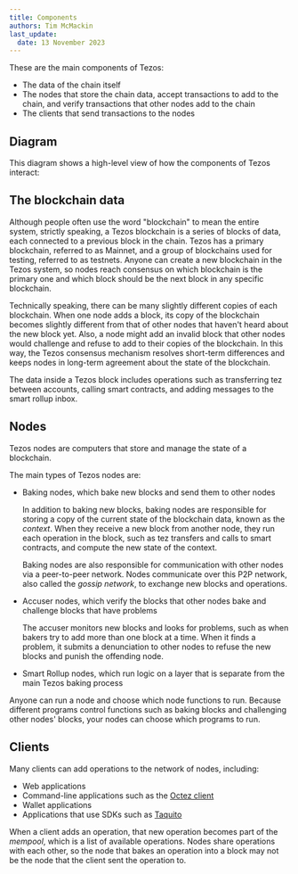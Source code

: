 ```yaml
---
title: Components
authors: Tim McMackin
last_update:
  date: 13 November 2023
---
```



These are the main components of Tezos:

- The data of the chain itself
- The nodes that store the chain data, accept transactions to add to the chain, and verify transactions that other nodes add to the chain
- The clients that send transactions to the nodes

## Diagram

This diagram shows a high-level view of how the components of Tezos interact:

<LucidDiagram width="640px" height="480px" src="https://lucid.app/documents/embedded/d778aa2a-ad0a-4324-b235-ed3b35742c58" id="Uz-K28y3R8gJ" />

## The blockchain data

Although people often use the word "blockchain" to mean the entire system, strictly speaking, a Tezos blockchain is a series of blocks of data, each connected to a previous block in the chain.
Tezos has a primary blockchain, referred to as Mainnet, and a group of blockchains used for testing, referred to as testnets.
Anyone can create a new blockchain in the Tezos system, so nodes reach consensus on which blockchain is the primary one and which block should be the next block in any specific blockchain.

Technically speaking, there can be many slightly different copies of each blockchain.
When one node adds a block, its copy of the blockchain becomes slightly different from that of other nodes that haven't heard about the new block yet.
Also, a node might add an invalid block that other nodes would challenge and refuse to add to their copies of the blockchain.
In this way, the Tezos consensus mechanism resolves short-term differences and keeps nodes in long-term agreement about the state of the blockchain.

The data inside a Tezos block includes operations such as transferring tez between accounts, calling smart contracts, and adding messages to the smart rollup inbox.

## Nodes

Tezos nodes are computers that store and manage the state of a blockchain.

The main types of Tezos nodes are:

- Baking nodes, which bake new blocks and send them to other nodes

  In addition to baking new blocks, baking nodes are responsible for storing a copy of the current state of the blockchain data, known as the _context_.
  When they receive a new block from another node, they run each operation in the block, such as tez transfers and calls to smart contracts,  and compute the new state of the context.

  Baking nodes are also responsible for communication with other nodes via a peer-to-peer network.
  Nodes communicate over this P2P network, also called the _gossip network_, to exchange new blocks and operations.

- Accuser nodes, which verify the blocks that other nodes bake and challenge blocks that have problems

  The accuser monitors new blocks and looks for problems, such as when bakers try to add more than one block at a time.
  When it finds a problem, it submits a denunciation to other nodes to refuse the new blocks and punish the offending node.

- Smart Rollup nodes, which run logic on a layer that is separate from the main Tezos baking process

Anyone can run a node and choose which node functions to run.
Because different programs control functions such as baking blocks and challenging other nodes' blocks, your nodes can choose which programs to run.

## Clients

Many clients can add operations to the network of nodes, including:

- Web applications
- Command-line applications such as the [Octez client](../developing/octez-client/)
- Wallet applications
- Applications that use SDKs such as [Taquito](../dApps/taquito)

When a client adds an operation, that new operation becomes part of the _mempool_, which is a list of available operations.
Nodes share operations with each other, so the node that bakes an operation into a block may not be the node that the client sent the operation to.
